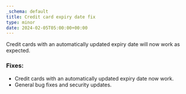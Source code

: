 ```yaml
---
_schema: default
title: Credit card expiry date fix
type: minor
date: 2024-02-05T05:00:00+00:00
---
```

Credit cards with an automatically updated expiry date will now work as expected.

### Fixes:

* Credit cards with an automatically updated expiry date now work.
* General bug fixes and security updates.